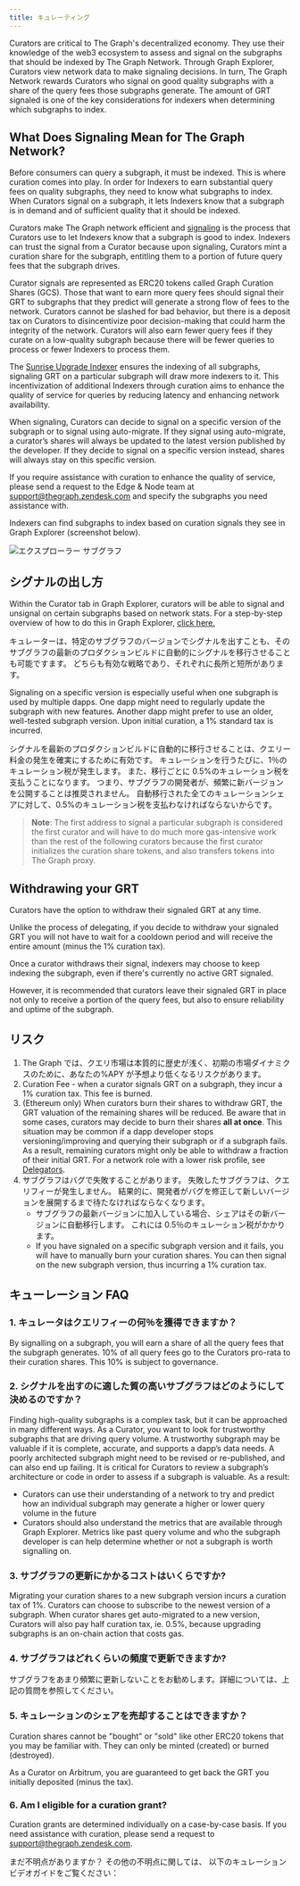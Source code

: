 ```yaml
---
title: キュレーティング
---
```


Curators are critical to The Graph's decentralized economy. They use their knowledge of the web3 ecosystem to assess and signal on the subgraphs that should be indexed by The Graph Network. Through Graph Explorer, Curators view network data to make signaling decisions. In turn, The Graph Network rewards Curators who signal on good quality subgraphs with a share of the query fees those subgraphs generate. The amount of GRT signaled is one of the key considerations for indexers when determining which subgraphs to index.

## What Does Signaling Mean for The Graph Network?

Before consumers can query a subgraph, it must be indexed. This is where curation comes into play. In order for Indexers to earn substantial query fees on quality subgraphs, they need to know what subgraphs to index. When Curators signal on a subgraph, it lets Indexers know that a subgraph is in demand and of sufficient quality that it should be indexed.

Curators make The Graph network efficient and [signaling](#how-to-signal) is the process that Curators use to let Indexers know that a subgraph is good to index. Indexers can trust the signal from a Curator because upon signaling, Curators mint a curation share for the subgraph, entitling them to a portion of future query fees that the subgraph drives.

Curator signals are represented as ERC20 tokens called Graph Curation Shares (GCS). Those that want to earn more query fees should signal their GRT to subgraphs that they predict will generate a strong flow of fees to the network. Curators cannot be slashed for bad behavior, but there is a deposit tax on Curators to disincentivize poor decision-making that could harm the integrity of the network. Curators will also earn fewer query fees if they curate on a low-quality subgraph because there will be fewer queries to process or fewer Indexers to process them.

The [Sunrise Upgrade Indexer](/archived/sunrise/#what-is-the-upgrade-indexer) ensures the indexing of all subgraphs, signaling GRT on a particular subgraph will draw more indexers to it. This incentivization of additional Indexers through curation aims to enhance the quality of service for queries by reducing latency and enhancing network availability.

When signaling, Curators can decide to signal on a specific version of the subgraph or to signal using auto-migrate. If they signal using auto-migrate, a curator’s shares will always be updated to the latest version published by the developer. If they decide to signal on a specific version instead, shares will always stay on this specific version.

If you require assistance with curation to enhance the quality of service, please send a request to the Edge & Node team at support@thegraph.zendesk.com and specify the subgraphs you need assistance with.

Indexers can find subgraphs to index based on curation signals they see in Graph Explorer (screenshot below).

![エクスプローラー サブグラフ](/img/explorer-subgraphs.png)

## シグナルの出し方

Within the Curator tab in Graph Explorer, curators will be able to signal and unsignal on certain subgraphs based on network stats. For a step-by-step overview of how to do this in Graph Explorer, [click here.](/subgraphs/explorer/)

キュレーターは、特定のサブグラフのバージョンでシグナルを出すことも、そのサブグラフの最新のプロダクションビルドに自動的にシグナルを移行させることも可能ですます。 どちらも有効な戦略であり、それぞれに長所と短所があります。

Signaling on a specific version is especially useful when one subgraph is used by multiple dapps. One dapp might need to regularly update the subgraph with new features. Another dapp might prefer to use an older, well-tested subgraph version. Upon initial curation, a 1% standard tax is incurred.

シグナルを最新のプロダクションビルドに自動的に移行させることは、クエリー料金の発生を確実にするために有効です。 キュレーションを行うたびに、1％のキュレーション税が発生します。 また、移行ごとに 0.5%のキュレーション税を支払うことになります。 つまり、サブグラフの開発者が、頻繁に新バージョンを公開することは推奨されません。 自動移行された全てのキュレーションシェアに対して、0.5%のキュレーション税を支払わなければならないからです。

> **Note**: The first address to signal a particular subgraph is considered the first curator and will have to do much more gas-intensive work than the rest of the following curators because the first curator initializes the curation share tokens, and also transfers tokens into The Graph proxy.

## Withdrawing your GRT

Curators have the option to withdraw their signaled GRT at any time.

Unlike the process of delegating, if you decide to withdraw your signaled GRT you will not have to wait for a cooldown period and will receive the entire amount (minus the 1% curation tax).

Once a curator withdraws their signal, indexers may choose to keep indexing the subgraph, even if there's currently no active GRT signaled.

However, it is recommended that curators leave their signaled GRT in place not only to receive a portion of the query fees, but also to ensure reliability and uptime of the subgraph.

## リスク

1. The Graph では、クエリ市場は本質的に歴史が浅く、初期の市場ダイナミクスのために、あなたの%APY が予想より低くなるリスクがあります。
2. Curation Fee - when a curator signals GRT on a subgraph, they incur a 1% curation tax. This fee is burned.
3. (Ethereum only) When curators burn their shares to withdraw GRT, the GRT valuation of the remaining shares will be reduced. Be aware that in some cases, curators may decide to burn their shares **all at once**. This situation may be common if a dapp developer stops versioning/improving and querying their subgraph or if a subgraph fails. As a result, remaining curators might only be able to withdraw a fraction of their initial GRT. For a network role with a lower risk profile, see [Delegators](/resources/roles/delegating/).
4. サブグラフはバグで失敗することがあります。 失敗したサブグラフは、クエリフィーが発生しません。 結果的に、開発者がバグを修正して新しいバージョンを展開するまで待たなければならなくなります。
   - サブグラフの最新バージョンに加入している場合、シェアはその新バージョンに自動移行します。 これには 0.5％のキュレーション税がかかります。
   - If you have signaled on a specific subgraph version and it fails, you will have to manually burn your curation shares. You can then signal on the new subgraph version, thus incurring a 1% curation tax.

## キューレーション FAQ

### 1. キュレータはクエリフィーの何％を獲得できますか？

By signalling on a subgraph, you will earn a share of all the query fees that the subgraph generates. 10% of all query fees go to the Curators pro-rata to their curation shares. This 10% is subject to governance.

### 2. シグナルを出すのに適した質の高いサブグラフはどのようにして決めるのですか？

Finding high-quality subgraphs is a complex task, but it can be approached in many different ways. As a Curator, you want to look for trustworthy subgraphs that are driving query volume. A trustworthy subgraph may be valuable if it is complete, accurate, and supports a dapp’s data needs. A poorly architected subgraph might need to be revised or re-published, and can also end up failing. It is critical for Curators to review a subgraph’s architecture or code in order to assess if a subgraph is valuable. As a result:

- Curators can use their understanding of a network to try and predict how an individual subgraph may generate a higher or lower query volume in the future
- Curators should also understand the metrics that are available through Graph Explorer. Metrics like past query volume and who the subgraph developer is can help determine whether or not a subgraph is worth signalling on.

### 3. サブグラフの更新にかかるコストはいくらですか?

Migrating your curation shares to a new subgraph version incurs a curation tax of 1%. Curators can choose to subscribe to the newest version of a subgraph. When curator shares get auto-migrated to a new version, Curators will also pay half curation tax, ie. 0.5%, because upgrading subgraphs is an on-chain action that costs gas.

### 4. サブグラフはどれくらいの頻度で更新できますか?

サブグラフをあまり頻繁に更新しないことをお勧めします。詳細については、上記の質問を参照してください。

### 5. キュレーションのシェアを売却することはできますか？

Curation shares cannot be "bought" or "sold" like other ERC20 tokens that you may be familiar with. They can only be minted (created) or burned (destroyed).

As a Curator on Arbitrum, you are guaranteed to get back the GRT you initially deposited (minus the tax).

### 6. Am I eligible for a curation grant?

Curation grants are determined individually on a case-by-case basis. If you need assistance with curation, please send a request to support@thegraph.zendesk.com.

まだ不明点がありますか？ その他の不明点に関しては、 以下のキュレーションビデオガイドをご覧ください：

<VideoEmbed title="How to Curate a Subgraph" youtube="VytTEcf0dxQ" />
